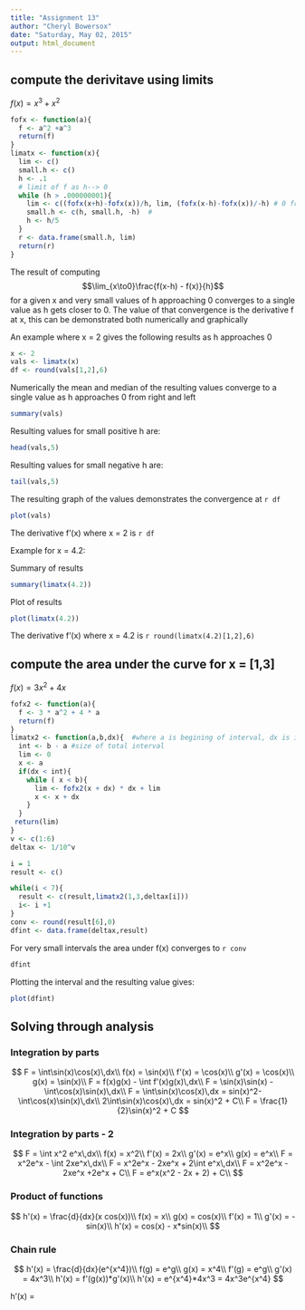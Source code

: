 ```yaml
---
title: "Assignment 13"
author: "Cheryl Bowersox"
date: "Saturday, May 02, 2015"
output: html_document
---
```


## compute the derivitave using limits
$f(x) = x^3 + x^2$

```r

fofx <- function(a){
  f <- a^2 +a^3
  return(f)
}
limatx <- function(x){
  lim <- c()
  small.h <- c()
  h <- .1
  # limit of f as h--> 0
  while (h > .000000001){
    lim <- c((fofx(x+h)-fofx(x))/h, lim, (fofx(x-h)-fofx(x))/-h) # 0 from right
    small.h <- c(h, small.h, -h)  #  
    h <- h/5
  }
  r <- data.frame(small.h, lim)
  return(r)
}
```
The result of computing
 $$\lim_{x\to0}\frac{f(x-h) - f(x)}{h}$$
for a given x and very small values of h approaching 0
converges to a single value as h gets closer to 0.
The value of that convergence is the derivative f at x, this can be demonstrated both numerically and graphically


An example where x = 2 gives the following results as h approaches 0
```r
x <- 2
vals <- limatx(x)
df <- round(vals[1,2],6)
```
Numerically the mean and median of the resulting values converge to a single value as h approaches 0 from right and left
```r
summary(vals)
```
Resulting values for small positive h are:
```r
head(vals,5)
```

Resulting values for small negative h are:
```r
tail(vals,5)
```

The resulting graph of the values demonstrates the convergence at `r df`

```r
plot(vals)
```

The derivative f'(x) where x = 2 is `r df`


Example for x = 4.2:

Summary of results
```r
summary(limatx(4.2))
```

Plot of results

```r
plot(limatx(4.2))
```

The derivative f'(x) where x = 4.2 is `r round(limatx(4.2)[1,2],6)`


## compute the area under the curve for x = [1,3]

$f(x) = 3x^2 + 4x$
```r

fofx2 <- function(a){
  f <- 3 * a^2 + 4 * a
  return(f)
}
limatx2 <- function(a,b,dx){  #where a is begining of interval, dx is interval
  int <- b - a #size of total interval
  lim <- 0
  x <- a
  if(dx < int){
    while ( x < b){
      lim <- fofx2(x + dx) * dx + lim
      x <- x + dx
    }
  }
 return(lim)
}
v <- c(1:6)
deltax <- 1/10^v

i = 1
result <- c()

while(i < 7){
  result <- c(result,limatx2(1,3,deltax[i]))
  i<- i +1
}
conv <- round(result[6],0)
dfint <- data.frame(deltax,result)
```

For very small intervals the area under f(x) converges to `r conv`

```r
dfint
```

Plotting the interval and the resulting value gives:
```r
plot(dfint)
```

## Solving through analysis

### Integration by parts
$$
  F = \int\sin(x)\cos(x)\,dx\\
  f(x) = \sin(x)\\
  f'(x) = \cos(x)\\
  g'(x) = \cos(x)\\
  g(x) = \sin(x)\\
  F = f(x)g(x) - \int f'(x)g(x)\,dx\\
  F = \sin(x)\sin(x) - \int\cos(x)\sin(x)\,dx\\
  F = \int\sin(x)\cos(x)\,dx = sin(x)^2- \int\cos(x)\sin(x)\,dx\\
  2\int\sin(x)\cos(x)\,dx = sin(x)^2 + C\\
  F = \frac{1}{2}\sin(x)^2 + C
$$

### Integration by parts - 2
$$
  F = \int x^2 e^x\,dx\\
  f(x) = x^2\\
  f'(x) = 2x\\
  g'(x) = e^x\\
  g(x) = e^x\\
  F = x^2e^x - \int 2xe^x\,dx\\
  F = x^2e^x - 2xe^x + 2\int e^x\,dx\\
  F = x^2e^x - 2xe^x +2e^x + C\\
  F = e^x(x^2 - 2x + 2) + C\\
$$

### Product of functions
$$ 
 h'(x) =  \frac{d}{dx}(x cos(x))\\
  f(x) = x\\
  g(x) = cos(x)\\
  f'(x) = 1\\
  g'(x) = -sin(x)\\
  h'(x) = cos(x) - x*sin(x)\\
$$

### Chain rule
$$
  h'(x) =  \frac{d}{dx}(e^{x^4})\\
  f(g) = e^g\\
  g(x) = x^4\\
  f'(g) = e^g\\
  g'(x) = 4x^3\\
  h'(x) = f'(g(x))*g'(x)\\
  h'(x) = e^{x^4}*4x^3 = 4x^3e^{x^4}
$$
  
  h'(x) = 
  


